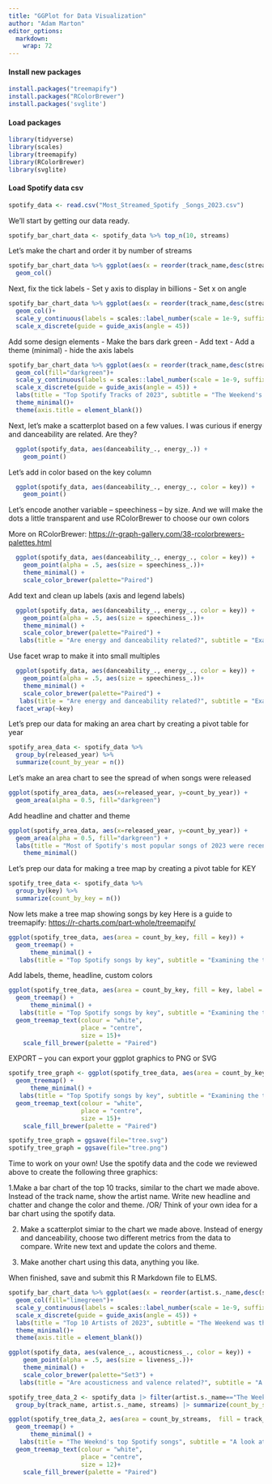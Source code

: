 ```yaml
---
title: "GGPlot for Data Visualization"
author: "Adam Marton" 
editor_options: 
  markdown: 
    wrap: 72
---
```


#### Install new packages

```r
install.packages("treemapify")
install.packages("RColorBrewer")
install.packages('svglite')
```

#### Load packages

```r
library(tidyverse)
library(scales)
library(treemapify)
library(RColorBrewer)
library(svglite)

```

#### Load Spotify data csv

```r
spotify_data <- read.csv("Most_Streamed_Spotify _Songs_2023.csv")
```

We'll start by getting our data ready.

```r
spotify_bar_chart_data <- spotify_data %>% top_n(10, streams)
```

Let's make the chart and order it by number of streams

```r
spotify_bar_chart_data %>% ggplot(aes(x = reorder(track_name,desc(streams)), y = streams)) +
  geom_col()
```

Next, fix the tick labels - Set y axis to display in billions - Set x on
angle

```r
spotify_bar_chart_data %>% ggplot(aes(x = reorder(track_name,desc(streams)), y = streams)) +
  geom_col()+
  scale_y_continuous(labels = scales::label_number(scale = 1e-9, suffix = "B")) +
  scale_x_discrete(guide = guide_axis(angle = 45))
```

Add some design elements - Make the bars dark green - Add text - Add a
theme (minimal) - hide the axis labels

```r
spotify_bar_chart_data %>% ggplot(aes(x = reorder(track_name,desc(streams)), y = streams)) +
  geom_col(fill="darkgreen")+
  scale_y_continuous(labels = scales::label_number(scale = 1e-9, suffix = "B")) +
  scale_x_discrete(guide = guide_axis(angle = 45)) +
  labs(title = "Top Spotify Tracks of 2023", subtitle = "The Weekend's Blinding Lights takes the top spot with over 3 billion streams.", caption = "Source: Spotify via Kaggle \n by Adam Marton")+
  theme_minimal()+
  theme(axis.title = element_blank()) 

```

Next, let's make a scatterplot based on a few values. I was curious if
energy and danceability are related. Are they?

```r
  ggplot(spotify_data, aes(danceability_., energy_.)) +
    geom_point()

```

Let's add in color based on the key column

```r
  ggplot(spotify_data, aes(danceability_., energy_., color = key)) +
    geom_point()
```

Let's encode another variable -- speechiness -- by size. And we will
make the dots a little transparent and use RColorBrewer to choose our
own colors

More on RColorBrewer:
<https://r-graph-gallery.com/38-rcolorbrewers-palettes.html>

```r
  ggplot(spotify_data, aes(danceability_., energy_., color = key)) +
    geom_point(alpha = .5, aes(size = speechiness_.))+
    theme_minimal() +
    scale_color_brewer(palette="Paired")
```

Add text and clean up labels (axis and legend labels)

```r
  ggplot(spotify_data, aes(danceability_., energy_., color = key)) +
    geom_point(alpha = .5, aes(size = speechiness_.))+
    theme_minimal() +
    scale_color_brewer(palette="Paired") +
   labs(title = "Are energy and danceability related?", subtitle = "Examining the top Spotify songs of 2023", caption = "Source: Spotify via Kaggle \n by Adam Marton", x = "Danceability", y = "Energy", size = "Speechiness", color = "Key")
```

Use facet wrap to make it into small multiples

```r
  ggplot(spotify_data, aes(danceability_., energy_., color = key)) +
    geom_point(alpha = .5, aes(size = speechiness_.))+
    theme_minimal() +
    scale_color_brewer(palette="Paired") +
   labs(title = "Are energy and danceability related?", subtitle = "Examining the top Spotify songs of 2023", caption = "Source: Spotify via Kaggle \n by Adam Marton", x = "Danceability", y = "Energy", size = "Speechiness", color = "Key") +
  facet_wrap(~key)
```

Let's prep our data for making an area chart by creating a pivot table
for year

```r
spotify_area_data <- spotify_data %>% 
  group_by(released_year) %>%
  summarize(count_by_year = n())
```

Let's make an area chart to see the spread of when songs were released

```r
ggplot(spotify_area_data, aes(x=released_year, y=count_by_year)) +
  geom_area(alpha = 0.5, fill="darkgreen")
```

Add headline and chatter and theme

```r
ggplot(spotify_area_data, aes(x=released_year, y=count_by_year)) +
  geom_area(alpha = 0.5, fill="darkgreen") +
  labs(title = "Most of Spotify's most popular songs of 2023 were recently released", subtitle = "Though songs go back as far as 1930", caption = "Source: Spotify via Kaggle \n by Adam Marton", x = "Year", y = "Count") +
    theme_minimal() 
```

Let's prep our data for making a tree map by creating a pivot table for
KEY

```r
spotify_tree_data <- spotify_data %>% 
  group_by(key) %>%
  summarize(count_by_key = n())
```

Now lets make a tree map showing songs by key Here is a guide to
treemapify: <https://r-charts.com/part-whole/treemapify/>

```r
ggplot(spotify_tree_data, aes(area = count_by_key, fill = key)) +
  geom_treemap() +
      theme_minimal() +
   labs(title = "Top Spotify songs by key", subtitle = "Examining the top Spotify songs of 2023", caption = "Source: Spotify via Kaggle \n by Adam Marton", color = "Key")
```

Add labels, theme, headline, custom colors

```r
ggplot(spotify_tree_data, aes(area = count_by_key, fill = key, label = count_by_key)) +
  geom_treemap() +
      theme_minimal() +
   labs(title = "Top Spotify songs by key", subtitle = "Examining the top Spotify songs of 2023", caption = "Source: Spotify via Kaggle \n by Adam Marton", color = "Key")+
  geom_treemap_text(colour = "white",
                    place = "centre",
                    size = 15)+
    scale_fill_brewer(palette = "Paired")

```

EXPORT -- you can export your ggplot graphics to PNG or SVG

```r

spotify_tree_graph <- ggplot(spotify_tree_data, aes(area = count_by_key, fill = key, label = count_by_key)) +
  geom_treemap() +
      theme_minimal() +
   labs(title = "Top Spotify songs by key", subtitle = "Examining the top Spotify songs of 2023", caption = "Source: Spotify via Kaggle \n by Adam Marton", color = "Key")+
  geom_treemap_text(colour = "white",
                    place = "centre",
                    size = 15)+
    scale_fill_brewer(palette = "Paired")

spotify_tree_graph = ggsave(file="tree.svg")
spotify_tree_graph = ggsave(file="tree.png")

```

Time to work on your own! Use the spotify data and the code we reviewed
above to create the following three graphics:

1.Make a bar chart of the top 10 tracks, similar to the chart we made
above. Instead of the track name, show the artist name. Write new
headline and chatter and change the color and theme. /OR/ Think of your
own idea for a bar chart using the spotify data.

2.  Make a scatterplot simiar to the chart we made above. Instead of
    energy and danceability, choose two different metrics from the data
    to compare. Write new text and update the colors and theme.

3.  Make another chart using this data, anything you like.

When finished, save and submit this R Markdown file to ELMS.

```r
spotify_bar_chart_data %>% ggplot(aes(x = reorder(artist.s._name,desc(streams)), y = streams)) +
  geom_col(fill="limegreen")+
  scale_y_continuous(labels = scales::label_number(scale = 1e-9, suffix = "B")) +
  scale_x_discrete(guide = guide_axis(angle = 45)) +
  labs(title = "Top 10 Artists of 2023", subtitle = "The Weekend was the top artist of this year with about 3.7 billion streams.", caption = "Source: Spotify via Kaggle \n by Alaysia Ezzard")+
  theme_minimal()+
  theme(axis.title = element_blank()) 
```

```r
ggplot(spotify_data, aes(valence_., acousticness_., color = key)) +
    geom_point(alpha = .5, aes(size = liveness_.))+
    theme_minimal() +
    scale_color_brewer(palette="Set3") +
   labs(title = "Are acousticness and valence related?", subtitle = "A look at the acousticness and valence of the top Spotify songs of 2023.", caption = "Source: Spotify via Kaggle \n by Alaysia Ezzard", x = "Valence", y = "Acousticness", size = "Liveness", color = "Key") 
```

```r
spotify_tree_data_2 <- spotify_data |> filter(artist.s._name=="The Weeknd") |> top_n(10, streams) |>
  group_by(track_name, artist.s._name, streams) |> summarize(count_by_streams = (streams)) |> arrange(desc(streams))

```

```r
ggplot(spotify_tree_data_2, aes(area = count_by_streams,  fill = track_name, label = count_by_streams)) +
  geom_treemap() +
      theme_minimal() +
   labs(title = "The Weeknd's top Spotify songs", subtitle = "A look at the top artist of 2023's most streamed songs.", caption = "Source: Spotify via Kaggle \n by Alaysia Ezard", color = "track_name") +
  geom_treemap_text(colour = "white",
                    place = "centre",
                    size = 12)+
    scale_fill_brewer(palette = "Paired")
```
